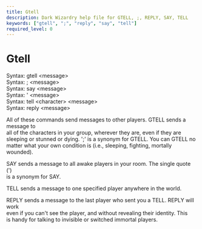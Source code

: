 ```yaml
---
title: Gtell
description: Dark Wizardry help file for GTELL, ;, REPLY, SAY, TELL
keywords: ["gtell", ";", "reply", "say", "tell"]
required_level: 0
---
```


# Gtell

Syntax: gtell \<message\>  
Syntax: ;     \<message\>  
Syntax: say   \<message\>  
Syntax: '     \<message\>  
Syntax: tell  \<character\> \<message\>  
Syntax: reply \<message\>  

All of these commands send messages to other players.  GTELL sends a message to  
all of the characters in your group, wherever they are, even if they are  
sleeping or stunned or dying.  ';' is a synonym for GTELL.  You can GTELL no  
matter what your own condition is (i.e., sleeping, fighting, mortally wounded).  

SAY sends a message to all awake players in your room.  The single quote (')  
is a synonym for SAY.  

TELL sends a message to one specified player anywhere in the world.  

REPLY sends a message to the last player who sent you a TELL.  REPLY will work  
even if you can't see the player, and without revealing their identity.  This  
is handy for talking to invisible or switched immortal players.